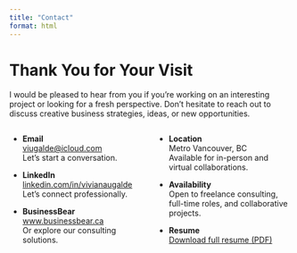 ```yaml
---
title: "Contact"
format: html
---
```


# Thank You for Your Visit

I would be pleased to hear from you if you’re working on an interesting project or looking for a fresh perspective. Don’t hesitate to reach out to discuss creative business strategies, ideas, or new opportunities.


::: {.columns}
::: {.column width="50%"}

- **Email**  
  [viugalde@icloud.com](mailto:viugalde@icloud.com)  
  Let’s start a conversation.

- **LinkedIn**  
  [linkedin.com/in/vivianaugalde](https://linkedin.com/in/vivianaugalde)  
  Let’s connect professionally.

- **BusinessBear**  
  [www.businessbear.ca](https://businessbear.ca)  
  Or explore our consulting solutions.

:::
::: {.column width="50%"}

- **Location**  
  Metro Vancouver, BC  
  Available for in-person and virtual collaborations.

- **Availability**  
  Open to freelance consulting, full-time roles, and collaborative projects.

- **Resume**  
  [Download full resume (PDF)](Viviana-Ugalde-Resume-2025.pdf)

:::
:::
